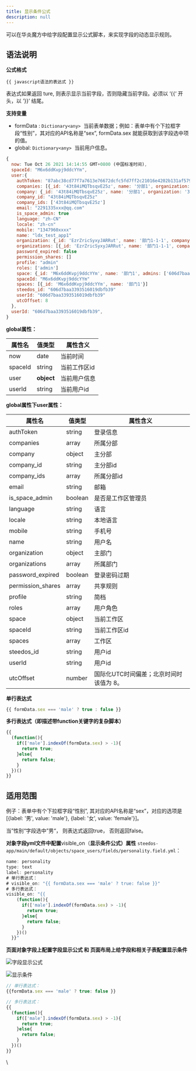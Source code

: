 ```yaml
---
title: 显示条件公式
description: null
---
```


可以在华炎魔方中给字段配置显示公式脚本，来实现字段的动态显示规则。

## 语法说明

**公式格式**

`{{ javascript语法的表达式 }}`

表达式如果返回 ture, 则表示显示当前字段，否则隐藏当前字段。必须以 ‘{{‘ 开头，以 ’}}’ 结尾。

**支持变量**

* formData : `Dictionary<any>`  当前表单数据；例如：表单中有个下拉框字段“性别”，其对应的API名称是“sex”,  formData.sex 就能获取到该字段选中项的值。
* global: `Dictionary<any>`  当前用户信息。

```javascript
{
  now: Tue Oct 26 2021 14:14:55 GMT+0800 (中国标准时间),
  spaceId: "M6x6ddKvpj9ddcYYm",
  user:{
    authToken: "87abc38cd77f7a7613e76672dcfc5fd7ff2c21016e4202b131af579e7416c292787d198ffe45fb6674d8a3"
    companies: [{_id: '43t84iMQTbsqvE25z', name: '分部1', organization: '3bJaD7L8jjbYW4vY8'}]
    company: {_id: '43t84iMQTbsqvE25z', name: '分部1', organization: '3bJaD7L8jjbYW4vY8'}
    company_id: "43t84iMQTbsqvE25z"
    company_ids: ['43t84iMQTbsqvE25z']
    email: "2291335xxx@qq.com"
    is_space_admin: true
    language: "zh-CN"
    locale: "zh-cn"
    mobile: "1347960xxxx"
    name: "ldx_test_app1"
    organization: {_id: 'EzrZricSyxyJARRut', name: '部门1-1-1', company_id: '43t84iMQTbsqvE25z', fullname: '部门1-1/部门1-1-1'}
    organizations: [{_id: 'EzrZricSyxyJARRut', name: '部门1-1-1', company_id: '43t84iMQTbsqvE25z', fullname: '部门1-1/部门1-1-1'}]
    password_expired: false
    permission_shares: []
    profile: "admin"
    roles: ['admin']
    space: {_id: 'M6x6ddKvpj9ddcYYm', name: '部门1', admins: ['606d7baa3393516019dbfb39', 'FCK84wXMAd9qcL27N']}
    spaceId: "M6x6ddKvpj9ddcYYm"
    spaces: [{_id: 'M6x6ddKvpj9ddcYYm', name: '部门1'}]
    steedos_id: "606d7baa3393516019dbfb39"
    userId: "606d7baa3393516019dbfb39"
    utcOffset: 8
  },
  userId: "606d7baa3393516019dbfb39",
}
```

**global属性：**

| 属性名 | 值类型 | 属性含义 |
|----|----|----|
| now | date | 当前时间 |
| spaceId | string | 当前工作区id |
| user | **object** | 当前用户信息 |
| userId | string | 当前用户id |

**global属性下user属性：**

| 属性名 | 值类型 | 属性含义 |
|----|----|----|
| authToken | string | 登录信息 |
| companies | array | 所属分部 |
| company | object | 主分部 |
| company_id | string | 主分部id |
| company_ids | array | 所属分部id |
| email | string | 邮箱 |
| is_space_admin | boolean | 是否是工作区管理员 |
| language | string | 语言 |
| locale | string | 本地语言 |
| mobile | string | 手机号 |
| name | string | 用户名 |
| organization | object | 主部门 |
| organizations | array | 所属部门 |
| password_expired | boolean | 登录密码过期 |
| permission_shares | array | 共享规则 |
| profile | string | 简档 |
| roles | array | 用户角色 |
| space | object | 当前工作区 |
| spaceId | string | 当前工作区id |
| spaces | array | 工作区 |
| steedos_id | string | 用户id |
| userId | string | 用户id |
| utcOffset | number | 国际化UTC时间偏差；北京时间时该值为 8。 |

**单行表达式**

```javascript
{{ formData.sex === 'male' ? true : false }}
```

**多行表达式（即描述带function关键字的复杂脚本）**

```javascript
{{
  (function(){
    if(['male'].indexOf(formData.sex) > -1){
      return true;
    }else{
      return false;
    }
  })()
}}
```

## 适用范围

例子：表单中有个下拉框字段“性别”, 其对应的API名称是“sex”，对应的选项是 \[{label: '男', value: 'male'}, {label: '女', value: 'female'}\]。

当”性别“字段选中”男“， 则表达式返回true， 否则返回false。

**对象字段yml文件中配置**visible_on（**显示条件公式）属性** `steedos-app/main/default/objects/space_users/fields/personality.field.yml`：

```javascript
name: personality
type: text
label: personality
# 单行表达式：
# visible_on: "{{ formData.sex === 'male' ? true: false }}"
# 多行表达式：
visible_on: "{{
    (function(){
      if(['male'].indexOf(formData.sex) > -1){
        return true;
      }else{
        return false;
      }
    })()
  }}"
```

**页面对象字段上配置字段显示公式  和  页面布局上给字段和相关子表配置显示条件**

 ![字段显示公式](https://console.steedos.cn/api/files/images/bxZZNsf7Ajmo5QeRq)

 ![显示条件](https://console.steedos.cn/api/files/images/cjJRy8vAkapdiGQeo)

```javascript
// 单行表达式：
{{formData.sex === 'male' ? true: false }}

// 多行表达式：
{{
  (function(){
    if(['male'].indexOf(formData.sex) > -1){
      return true;
    }else{
      return false;
    }
  })()
}}
```

\
